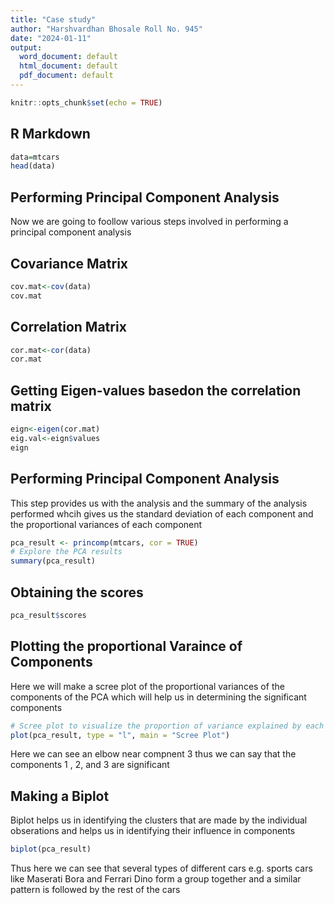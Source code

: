 ---
title: "Case study"
author: "Harshvardhan Bhosale Roll No. 945"
date: "2024-01-11"
output:
  word_document: default
  html_document: default
  pdf_document: default
---

```{r setup, include=FALSE}
knitr::opts_chunk$set(echo = TRUE)
```

## R Markdown



```{r cars}
data=mtcars
head(data)
```

## Performing Principal Component Analysis

Now we are going to foollow various steps involved in performing a principal component analysis

## Covariance Matrix

```{r pressure, echo=FALSE}
cov.mat<-cov(data)
cov.mat
```

## Correlation Matrix
```{r}
cor.mat<-cor(data)   
cor.mat
```
## Getting Eigen-values basedon the correlation matrix
```{r}
eign<-eigen(cor.mat)
eig.val<-eign$values
eign
```
## Performing Principal Component Analysis 
This step provides us with the analysis and the summary of the analysis performed whcih gives us the standard deviation of each component and the proportional variances of each component 
```{r}
pca_result <- princomp(mtcars, cor = TRUE)
# Explore the PCA results
summary(pca_result)
```

## Obtaining the scores
```{r}
pca_result$scores
```

## Plotting the proportional Varaince of Components 
Here we will make a scree plot of the proportional variances of the components of the PCA which will help us in determining the significant components 
```{r}
# Scree plot to visualize the proportion of variance explained by each principal component
plot(pca_result, type = "l", main = "Scree Plot")
```
Here we can see an elbow near compnent 3 thus we can say that the components 1 , 2, and 3 are significant 

## Making a Biplot
Biplot helps us in identifying the clusters that are made by the individual obserations and helps us in identifying their influence in components 
```{r}
biplot(pca_result)
```

Thus here we can see that several types of different cars e.g. sports cars like Maserati Bora and Ferrari Dino form a group together and a similar pattern is followed by the rest of the cars 
